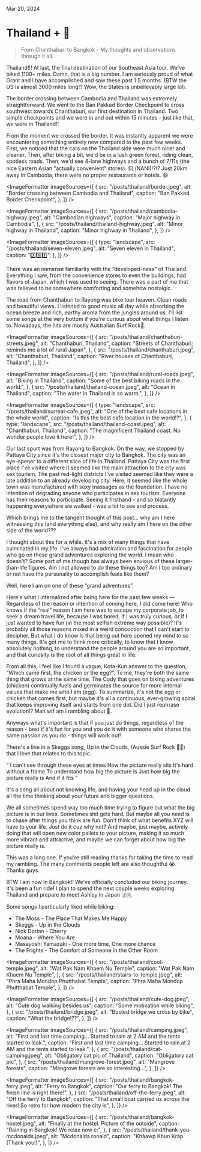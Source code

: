 
Mar 20, 2024

# Thailand + 💭

<BlockQuote>
  From Chanthaburi to Bangkok - My thoughts and observations through it all.
</BlockQuote>

<HeroImage
  src="/posts/thailand/chicken.jpeg"
  alt="Chicken Shrine in Sanam Chai"
  caption="Chicken Shrine in Sanam Chai"
/>

Thailand!!! At last, the final destination of our Southeast Asia tour. We've biked 1100+ miles. Damn, that is a big number. I am seriously proud of what Grant and I have accomplished and saw these past 1.5 months. (BTW the US is almost 3000 miles long!? Wow, the States is unbelievably large lol).

The border crossing between Cambodia and Thailand was extremely straightforward. We went to the Ban Pakkad Border Checkpoint to cross southwest towards Chanthaburi, our first destination in Thailand. Two simple checkpoints and we were in and out within 15 minutes - just like that, we were in Thailand!!

From the moment we crossed the border, it was instantly apparent we were encountering something entirely new compared to the past few weeks. First, we noticed that the cars on the Thailand side were much nicer and cleaner. Then, after biking a bit, we'd be in a lush green forest, riding clean, spotless roads. Then, we'd see 4-lane highways and a bunch of 7/11s (the nice Eastern Asian “actually convenient” stores). 何 (NANI)!?!? Just 20km away in Cambodia, there were no proper restaurants or hotels. 😆

<ImageFormatter
  imageSources={[
    {
      src: "/posts/thailand/border.jpeg",
      alt: "Border crossing between Cambodia and Thailand",
      caption: "Ban Pakkad Border Checkpoint",
    },
  ]}
/>

<ImageFormatter
  imageSources={[
    {
      src: "/posts/thailand/cambodia-highway.jpeg",
      alt: "Cambodian highways",
      caption: "Major highway in Cambodia",
    },
    {
      src: "/posts/thailand/thailand-highway.jpeg",
      alt: "Minor highway in Thailand",
      caption: "Minor highway in Thailand",
    },
  ]}
/>

<ImageFormatter
  imageSources={[
    {
      type: "landscape",
      src: "/posts/thailand/seven-eleven.jpeg",
      alt: "Seven eleven in Thailand",
      caption: "7️⃣1️⃣1️⃣",
    },
  ]}
/>

There was an immense familiarity with the “developed-ness” of Thailand. Everything I saw, from the convenience stores to even the buildings, had flavors of Japan, which I was used to seeing. There was a part of me that was relieved to be somewhere comforting and somehow nostalgic.

The road from Chanthaburi to Rayong was bike tour heaven. Clean roads and beautiful views. I listened to good music all day while absorbing the ocean breeze and rich, earthy aroma from the jungles around us. I'll list some songs at the very bottom if you're curious about what things I listen to. Nowadays, the hits are mostly Australian Surf Rock🤘.

<ImageFormatter
  imageSources={[
    {
      src: "/posts/thailand/chanthaburi-streets.jpeg",
      alt: "Chanthaburi, Thailand",
      caption: "Streets of Chanthaburi; reminds me a lot of rural Japan",
    },
    {
      src: "/posts/thailand/chanthaburi.jpeg",
      alt: "Chanthaburi, Thailand",
      caption: "River houses of Chanthaburi, Thailand",
    },
  ]}
/>

<ImageFormatter
  imageSources={[
    {
      src: "/posts/thailand/rural-roads.jpeg",
      alt: "Biking in Thailand",
      caption: "Some of the best biking roads in the world.",
    },
    {
      src: "/posts/thailand/thailand-ocean.jpeg",
      alt: "Ocean in Thailand",
      caption: "The water in Thailand is so warm.",
    },
  ]}
/>

<ImageFormatter
  imageSources={[
    {
      type: "landscape",
      src: "/posts/thailand/surreal-cafe.jpeg",
      alt: "One of the best cafe locations in the whole world",
      caption: "Is this the best cafe location in the world!?",
    },
    {
      type: "landscape",
      src: "/posts/thailand/thailand-coast.jpeg",
      alt: "Chanthaburi, Thailand",
      caption: "The magnificent Thailand coast. No wonder people love it here!",
    },
  ]}
/>

Our last spurt was from Rayong to Bangkok. On the way, we stopped by Pattaya City since it's the closest major city to Bangkok. The city was an eye-opener to a different slice of life in Thailand. Pattaya City was the first place I've visited where it seemed like the main attraction to the city was sex tourism. The past red-light districts I've visited seemed like they were a late addition to an already developing city. Here, it seemed like the whole town was manufactured with sexy massages as the foundation. I have no intention of degrading anyone who participates in sex tourism. Everyone has their reasons to participate. Seeing it firsthand - and so blatantly happening everywhere we walked - was a lot to see and process.

Which brings me to the tangent thought of this post… why am I here witnessing this (and everything else), and why really am I here on the other side of the world???

I thought about this for a while. It's a mix of many things that have culminated in my life. I've always had admiration and fascination for people who go on these grand adventures exploring the world. I mean who doesn't? Some part of me though has always been envious of these larger-than-life figures. Am I not allowed to do these things too? Am I too ordinary or not have the personality to accomplish feats like them?

Well, here I am on one of these “grand adventures”.

Here's what I internalized after being here for the past few weeks — Regardless of the reason or intention of coming here, I did come here! Who knows if the “real” reason I am here was to escape my corporate job, to seek a dream travel life, because I was bored, if I was truly curious, or if I just wanted to have fun (in the most selfish extreme way possible)? It's probably all those reasons mixed in a weird concoction that I can't start to decipher. But what I do know is that being out here opened my mind to so many things. It's got me to think more critically, to know that I know absolutely nothing, to understand the people around you are so important, and that curiosity is the root of all things great in life.

From all this, I feel like I found a vague, Kota-Kun answer to the question, “Which came first, the chicken or the egg?”. To me, they're both the same thing that grows at the same time. The Cody that goes on biking adventures (chicken) continually fuels and germinates the source for more internal values that make me who I am (egg). To summarize, it's not the egg or chicken that comes first, but maybe it's all a continuous, ever-growing spiral that keeps improving itself and starts from one dot. Did I just rephrase evolution!? Man wtf am I rambling about 🤣.

Anyways what's important is that if you just do things, regardless of the reason - best if it's fun for you and you do it with someone who shares the same passion as you do - things will work out!

There's a line in a Skeggs song, Up in the Clouds, (Aussie Surf Rock 🏄‍♀️) that I love that relates to this topic.

“
I can't see through these eyes at times
How the picture really sits
It's hard without a frame
To understand how big the picture is
Just how big the picture really is
And if it fits
“

It's a song all about not knowing life, and having your head up in the cloud all the time thinking about your future and bigger questions.

We all sometimes spend way too much time trying to figure out what the big picture is in our lives. Sometimes shit gets hard. But maybe all you need is to chase after things you think are fun. Don't think of what benefits XYZ will have to your life. Just do it cuz why not? And maybe, just maybe, actively doing that will open new color pallets to your picture, making it so much more vibrant and attractive, and maybe we can forget about how big the picture really is.

This was a long one. If you're still reading thanks for taking the time to read my rambling. The many comments people left are also thoughtful 😭. Thanks guys.

BTW I am now in Bangkok!! We've officially concluded our biking journey. It's been a fun ride! I plan to spend the next couple weeks exploring Thailand and prepare to meet Ashley in Japan 🇯🇵.

Some songs I particularly liked while biking:

- The Moss - The Place That Makes Me Happy
- Skeggs - Up in the Clouds
- Nick Dorian - Cherry
- Moana - Where You Are
- Masayoshi Yamazaki - One more time, One more chance
- The Frights - The Comfort of Someone in the Other Room

<ImageFormatter
  imageSources={[
    {
      src: "/posts/thailand/cool-temple.jpeg",
      alt: "Wat Pak Nam Khaem Nu Temple",
      caption: "Wat Pak Nam Khaem Nu Temple",
    },
    {
      src: "/posts/thailand/stairs-to-temple.jpeg",
      alt: "Phra Maha Mondop Phutthabat Temple",
      caption: "Phra Maha Mondop Phutthabat Temple",
    },
  ]}
/>

<ImageFormatter
  imageSources={[
    {
      src: "/posts/thailand/cute-dog.jpeg",
      alt: "Cute dog walking besides us",
      caption: "Some motivation while biking",
    },
    {
      src: "/posts/thailand/bridge.jpeg",
      alt: "Busted bridge we cross by bike",
      caption: "What the bridge!??",
    },
  ]}
/>

<ImageFormatter
  imageSources={[
    {
      src: "/posts/thailand/camping.jpeg",
      alt: "First and last time camping... Started to rain at 2 AM and the tents started to leak.",
      caption:
        "First and last time camping... Started to rain at 2 AM and the tents started to leak.",
    },
    {
      src: "/posts/thailand/cat-camping.jpeg",
      alt: "Obligatory cat pic of Thailand",
      caption: "Obligatory cat pic",
    },
    {
      src: "/posts/thailand/mangrove-forest.jpeg",
      alt: "Mangrove forests",
      caption: "Mangrove forests are so interesting...",
    },
  ]}
/>

<ImageFormatter
  imageSources={[
    {
      src: "/posts/thailand/bangkok-ferry.jpeg",
      alt: "Ferry to Bangkok",
      caption: "Our ferry to Bangkok! The finish line is right there!",
    },
    {
      src: "/posts/thailand/off-the-ferry.jpeg",
      alt: "Off the ferry to Bangkok",
      caption:
        "That small boat carried us across the river! So retro for how modern the city is",
    },
  ]}
/>

<ImageFormatter
  imageSources={[
    {
      src: "/posts/thailand/bangkok-hostel.jpeg",
      alt: "Finally at the hostel. Picture of the outside",
      caption: "Raining in Bangkok! We relax now c:",
    },
    {
      src: "/posts/thailand/thank-you-mcdonalds.jpeg",
      alt: "Mcdonalds ronald",
      caption: "Khàawp Khun Kráp (Thank you!)",
    },
  ]}
/>
